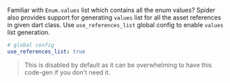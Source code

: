 Familiar with `Enum.values` list which contains all the enum values? Spider also provides support for
generating `values`
list for all the asset references in given dart class. Use `use_references_list` global config to enable `values` list
generation.

```yaml
# global config
use_references_list: true
```

> This is disabled by default as it can be overwhelming to have this code-gen if you don't need it.

